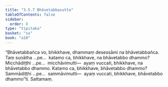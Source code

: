 ```yaml
---
title: "3.5.7 Bhāvetabbasutta"
tableOfContents: false
sidebar:
  order: 8
type: "tipitaka"
basket: "su"
book: "a10"
---
```



<DynamicBreadcrumb />

<Division number="151" book="a10" bookNo="17" page="457">

<Paragraph number="1141" book="a10">
“Bhāvetabbañca vo, bhikkhave, dhammaṃ desessāmi na bhāvetabbañca. Taṃ suṇātha …pe…  katamo ca, bhikkhave, na bhāvetabbo dhammo? Micchādiṭṭhi …pe…  micchāvimutti—  ayaṃ vuccati, bhikkhave, na bhāvetabbo dhammo. Katamo ca, bhikkhave, bhāvetabbo dhammo? Sammādiṭṭhi …pe…  sammāvimutti—  ayaṃ vuccati, bhikkhave, bhāvetabbo dhammo”ti.

</Paragraph>
</Division>

<Paragraph number="1142" type="center" book="a10">
Sattamaṃ.
</Paragraph>